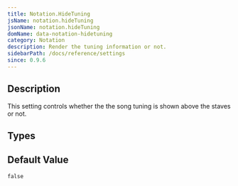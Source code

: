 ```yaml
---
title: Notation.HideTuning
jsName: notation.hideTuning
jsonName: notation.hideTuning
domName: data-notation-hidetuning
category: Notation
description: Render the tuning information or not.
sidebarPath: /docs/reference/settings
since: 0.9.6
---
```



## Description

This setting controls whether the the song tuning is shown above the staves or not.

<PropertyDescription metadata={metadata} />

## Types

<TypeTable>
    <TypeRow name="bool" />
</TypeTable>

## Default Value

`false`